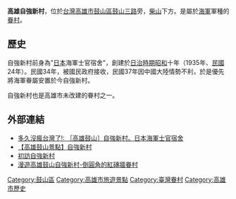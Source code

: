 '''高雄自強新村'''，位於[[台灣|台灣]][[高雄市|高雄市]][[鼓山區|鼓山區]][[鼓山三路|鼓山三路]]旁，[[壽山_(高雄市)|柴山]]下方。是屬於[[海軍|海軍]]軍種的[[眷村|眷村]]。

==歷史==
自強新村前身為"[[日本|日本]]海軍士官宿舍"，創建於[[台灣日治時期|日治時期]][[昭和|昭和]]十年（1935年、[[中華民國|民國]]24年）。民國34年，被國民政府接收，民國37年因中國大陸情勢不利，於是優先將海軍眷屬安置於今自強新村。

自強新村也是高雄市未改建的眷村之一。

==外部連結==

*[http://blog.yam.com/swat731019/article/46974010 多久沒瘋台灣了!: ［高雄鼓山］自強新村。日本海軍士官宿舍]
*[http://whuy123.pixnet.net/blog/post/148656830-%E3%80%90%E9%AB%98%E9%9B%84%E9%BC%93%E5%B1%B1%E6%99%AF%E9%BB%9E%E3%80%91%E8%87%AA%E5%BC%B7%E6%96%B0%E6%9D%91 【高雄鼓山景點】自強新村]
*[http://lisa20081007.pixnet.net/blog/post/29200423-%E5%88%9D%E8%A8%AA%E8%87%AA%E5%BC%B7%E6%96%B0%E6%9D%91 初訪自強新村]
*[http://blog.dcview.com/article.php?a=ADwEY1M1Cj0%3D 漫遊高雄鼓山自強新村-倒圓角的紅磚牆眷村]

[[Category:鼓山區|Category:鼓山區]]
[[Category:高雄市旅遊景點|Category:高雄市旅遊景點]]
[[Category:臺灣眷村|Category:臺灣眷村]]
[[Category:高雄市歷史|Category:高雄市歷史]]